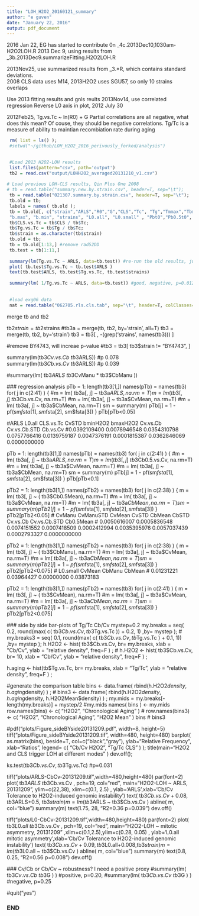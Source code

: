 ```yaml
---
title: "LOH_H2O2_20160121_summary"
author: "e guven"
date: "January 22, 2016"
output: pdf_document
---
```


2016 Jan 22, EG has started to contribute 0n _4c.2013Dec10,1030am-H2O2LOH.R
2013 Dec 9, using results from _3b.2013Dec9.summarizeFitting.H2O2LOH.R

2013Nov25, use summarized results from _3.*R, which contains standard deviations.  
2008 CLS data uses M14, 2013H2O2 uses SGU57, so only 10 strains overlaps

Use 2013 fitting results and gnls reults
2013Nov14, use correlated regression
Reverse L0 axis in plot, 2012 July 30

2012Feb25, Tg.vs.Tc ~ ln(R0) + G
Partial correlations are all negative, what does this mean? Of couse, they should be negative correlations. 
Tg/Tc is a measure of ability to maintian recombiation rate during aging

```r
 rm( list = ls() );
 #setwd("~/github/LOH_H2O2_2016_perivously_forked/analysis")
 

 #Load 2013 H2O2-LOH results
 list.files(pattern="csv", path='output')
 tb2 = read.csv("output/LOHH2O2_averaged20131210_v1.csv") 
 
# Load previous LOH-CLS results, Qin Plos One 2008
# tb = read.table("summary.new.by.strain.csv", header=T, sep="\t");
 tb = read.table("021307.summary.by.strain.csv", header=T, sep="\t");
 tb.old = tb;
 labels = names( tb.old );
 tb = tb.old[, c("strain","ARLS","R0","G","CLS","Tc", "Tg","Tmmax","Tbmax", "Td", "Tdmax","TLmax","Lmax", 
 "b.max", "b.min", "strains", "L0.all", "L0.small" , "Pbt0","Pb0.5t0", "Pbt0.b") ];
 tb$CLS.vs.Tc = tb$CLS / tb$Tc; 
 tb$Tg.vs.Tc = tb$Tg / tb$Tc;
 tb$strain = as.character(tb$strain)
 tb.old = tb;
 tb = tb.old[1:13,] #remove rad52DD
 tb.test = tb[1:11,]   
 
 summary(lm(Tg.vs.Tc ~ ARLS, data=tb.test)) #re-run the old results, just to double-check
 plot( tb.test$Tg.vs.Tc ~ tb.test$ARLS )
 text(tb.test$ARLS, tb.test$Tg.vs.Tc, tb.test$strains)
 
 summary(lm( 1/Tg.vs.Tc ~ ARLS, data=tb.test)) #good, negative, p=0.012 
 
 
 #load exg06 data
 nat = read.table("062705.rls.cls.tab", sep="\t", header=T, colClasses=c("character", rep(NA,4)) );
```
 
merge tb and tb2

 tb2$strain = tb2$strains
 #tb3a = merge(tb, tb2, by='strain', all=T)
 tb3 = merge(tb, tb2, by='strain')
 tb3 = tb3[ , -(grep('strains', names(tb3))) ]
 
 #remove BY4743, will increae p-value
 #tb3 = tb3[ tb3$strain != "BY4743", ]
 
 summary(lm(tb3$Cv.vs.Cb ~ tb3$ARLS)) #p 0.078
 summary(lm(tb3$Cb.vs.Cv ~ tb3$ARLS)) #p 0.039

 #summary(lm(  tb3$ARLS ~ tb3$CvManu * tb3$CbManu )) 
 
 ### regression analysis 
 pTb = 1: length(tb3[1,])
 names(pTb) = names(tb3)
 for( j in c(2:41) ) {
   #m = lm( tb3a[, j] ~ tb3a$ARLS, na.rm=T)
   m = lm( tb3[, j] ~ tb3$Cb.vs.Cv, na.rm=T)
   #m = lm( tb3a[, j] ~ tb3a$CvMean, na.rm=T)
   #m = lm( tb3a[, j] ~ tb3a$CbMean, na.rm=T)
   sm = summary(m)
   pTb[j] = 1 - pf(sm$fsta[1], sm$fsta[2], sm$fsta[3])
 }
 pTb[pTb<0.05]
 
 #ARLS       L0.all    CLS.vs.Tc        CvSTD     bminH2O2     bmaxH2O2     Cv.vs.Cb Cv.vs.Cb.STD     Cb.vs.Cv 
 #0.0392109400 0.0078946548 0.0354310798 0.0757766416 0.0139759187 0.0047376191 0.0001815387 0.0362846069 0.0000000000 
 
 pTb = 1: length(tb3[1,])
 names(pTb) = names(tb3)
 for( j in c(2:41) ) {
   #m = lm( tb3a[, j] ~ tb3a$ARLS, na.rm=T)
   m = lm( tb3[, j] ~ tb3$Cb0.5.vs.Cv, na.rm=T)
   #m = lm( tb3a[, j] ~ tb3a$CvMean, na.rm=T)
   #m = lm( tb3a[, j] ~ tb3a$CbMean, na.rm=T)
   sm = summary(m)
   pTb[j] = 1 - pf(sm$fsta[1], sm$fsta[2], sm$fsta[3])
 }
 pTb[pTb<0.1]
 
 
 pTb2 = 1: length(tb3[1,])
 names(pTb2) = names(tb3)
 for( j in c(2:38) ) {
   m = lm( tb3[, j] ~ ( tb3$Cb0.5Mean), na.rm=T)
   #m = lm( tb3a[, j] ~ tb3a$CvMean, na.rm=T)
   #m = lm( tb3a[, j] ~ tb3a$CbMean, na.rm=T)
   sm = summary(m)
   pTb2[j] = 1 - pf(sm$fsta[1], sm$fsta[2], sm$fsta[3])
 }
 pTb2[pTb2<0.05]
 # CvManu    CvManuSTD       CvMean        CvSTD       CbMean        CbSTD     Cv.vs.Cb Cv.vs.Cb.STD    Cb0.5Mean 
 # 0.0050616007 0.0005836548 0.0074151552 0.0007418509 0.0002412994 0.0035395976 0.0057037439 0.0002793327 0.0000000000 
 
 pTb2 = 1: length(tb3[1,])
 names(pTb2) = names(tb3)
 for( j in c(2:38) ) {
   m = lm( tb3[, j] ~ ( tb3$CbManu), na.rm=T)
   #m = lm( tb3a[, j] ~ tb3a$CvMean, na.rm=T)
   #m = lm( tb3a[, j] ~ tb3a$CbMean, na.rm=T)
   sm = summary(m)
   pTb2[j] = 1 - pf(sm$fsta[1], sm$fsta[2], sm$fsta[3])
 }
 pTb2[pTb2<0.075] 
 # L0.small     CvMean     CbManu     CbMean 
 # 0.01231221 0.03964427 0.00000000 0.03873183 
 
 
 pTb2 = 1: length(tb3[1,])
 names(pTb2) = names(tb3)
 for( j in c(2:41) ) {
   m = lm( tb3[, j] ~ ( tb3$CvMean), na.rm=T)
   #m = lm( tb3a[, j] ~ tb3a$CvMean, na.rm=T)
   #m = lm( tb3a[, j] ~ tb3a$CbMean, na.rm=T)
   sm = summary(m)
   pTb2[j] = 1 - pf(sm$fsta[1], sm$fsta[2], sm$fsta[3])
 }
 pTb2[pTb2<0.075] 

 

 ### side by side bar-plots of Tg/Tc Cb/Cv
 mystep=0.2
 my.breaks = seq( 0.2,  round(max( c( tb3$Cb.vs.Cv, tb3$Tg.vs.Tc )) + 0.2, 1) ,by= mystep ); 
# my.breaks3 = seq( 0.1,  round(max( c( tb3$Cb.vs.Cv, tb$Tg.vs.Tc ) + 0.1, 1)) ,by= mystep ); 
 h.H2O2  <- hist( tb3$Cb.vs.Cv, br= my.breaks, xlab = "Cb/Cv", ylab = "relative density", freq=F ) ; 
# h.H2O2  <- hist( tb3$Cb.vs.Cv, br= 10, xlab = "Cb/Cv", ylab = "relative density", freq=F ) ; 
 
 h.aging <- hist(tb$Tg.vs.Tc, br= my.breaks, xlab = "Tg/Tc",  ylab = "relative density", freq=F ) ;
 
 #generate the comparison table
 bins <-  data.frame( rbind(h.H2O2$density,h.aging$density) )  ;
# bins3 <-  data.frame( rbind(h.H2O2$density,h.aging$density, h.H2O2Mean$density) )  ;
 my.mids = my.breaks[-length(my.breaks)] + mystep/2
 #my.mids
 names( bins ) <- my.mids
 row.names(bins) <- c( "H2O2", "Chronological Aging" )
# row.names(bins3) <- c( "H2O2", "Chronological Aging", "H2O2 Mean" )
 bins
# bins3
 
 #pdf("plots/Figure_sideBYside20131209.pdf", width=8, height=5)
 tiff("plots/Figure_sideBYside20131209.tif", width=480, height=480)
 barplot( as.matrix(bins), beside=T, col=c("black","gray"), ylab="Relative Frequency", xlab="Ratios",
          legend= c( "Cb/Cv H2O2", "Tg/Tc CLS" )  );
 title(main="H2O2 and CLS trigger LOH at different modes" )
 dev.off(); 

 ks.test(tb3$Cb.vs.Cv, tb3$Tg.vs.Tc) #p=0.031
 
  
 tiff("plots/ARLS-CbCv-20131209.tif",width=480,height=480)
 par(font=2) 
 plot( tb3$ARLS ~ tb3$Cb.vs.Cv , pch=19, col="red", main="H2O2-LOH ~ ARLS, 20131209", ylim=c(22,38), xlim=c(0.1, 2.5)
       , ylab='ARLS',xlab='Cb/Cv Tolerance to H2O2-induced genomic instability')
 text( tb3$Cb.vs.Cv+0.08, tb3$ARLS+0.5, tb3$strain)
 m = lm(tb3$ARLS ~ tb3$Cb.vs.Cv  )
 abline( m, col="blue")
 summary(m)
 text(1.75, 28,  "R2=0.36 p=0.039")
 dev.off()
 
 
 tiff("plots/L0-CbCv-20131209.tif",width=480,height=480)
 par(font=2)
 plot( tb3$L0.all ~ tb3$Cb.vs.Cv , pch=19, col="red", main="H2O2-LOH ~ mitotic asymmetry, 20131209"
       ,xlim=c(0.1,2.5),ylim=c(0.28, 0.05)
       , ylab='L0.all mitotic asymmetry',xlab='Cb/Cv Tolerance to H2O2-induced genomic instability')
 text( tb3$Cb.vs.Cv+0.09, tb3$L0.all+0.008,tb3$strain)
 m = lm( tb3$L0.all ~ tb3$Cb.vs.Cv  )
 abline( m, col="blue")
 summary(m)
 text(0.8, 0.25, "R2=0.56 p=0.008")
 dev.off()
 
 
 ### Cv/Cb or Cb/Cv ~ robustness? I need a positive proxy
 #summary(lm( tb3$Cv.vs.Cb ~ tb3$G ) )  #positive, p=0.20, 
 #summary(lm( tb3$Cb.vs.Cv ~ tb3$G ) )  #negative, p=0.25
 
 
 
 
 
              
#quit("yes")

####
### END
####
 

